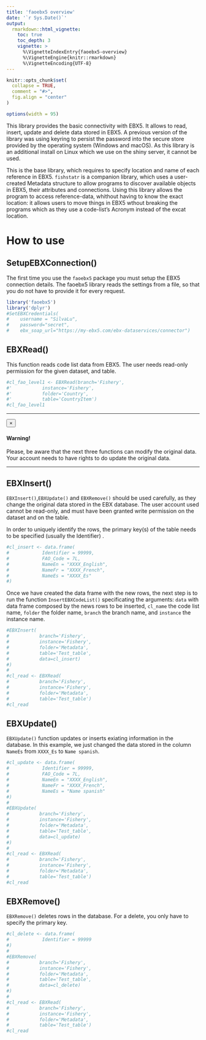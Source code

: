 ```yaml
---
title: 'faoebx5 overview'
date: '`r Sys.Date()`'
output:
  rmarkdown::html_vignette:
    toc: true
    toc_depth: 3
    vignette: >
      %\VignetteIndexEntry{faoebx5-overview}
      %\VignetteEngine{knitr::rmarkdown}
      %\VignetteEncoding{UTF-8}
---
```


```r
knitr::opts_chunk$set(
  collapse = TRUE,
  comment = "#>",
  fig.align = "center"
)

options(width = 95)
```
This library provides the basic connectivity with EBX5. It allows to read, insert, update and delete data stored in EBX5. A previous version of the library was using keyring to persist the password into the secure store provided by the operating system (Windows and macOS). As this library is an additional install on Linux which we use on the shiny server, it cannot be used.

This is the base library, which requires to specify location and name of each reference in EBX5. `fishstatr` is a companion library, which uses a user-created Metadata structure to allow programs to discover available objects in EBX5, their attributes and connections. Using this library allows the program to access reference-data, whithout having to know the exact location: it allows users to move things in EBX5 wthout breaking the programs which as they use a code-list's Acronym instead of the excat location. 

How to use
==========

## SetupEBXConnection()

The first time you use the `faoebx5` package you must setup the EBX5 connection details. The faoebx5 library reads the settings from a file, so that you do not have to provide it for every request.

```r
library('faoebx5')
library('dplyr')
#SetEBXCredentials(
#    username = "SilvaLu", 
#    password="secret", 
#    ebx_soap_url="https://my-ebx5.com/ebx-dataservices/connector")
```

## EBXRead()

This function reads code list data from EBX5. The user needs read-only permission for the given dataset, and table.

```r
#cl_fao_level1 <- EBXRead(branch='Fishery',
#'           instance='Fishery',
#'           folder='Country',
#'           table='CountryItem')
#cl_fao_level1
```

<hr>

<div class="alert alert-dismissible alert-warning">
  <button type="button" class="close" data-dismiss="alert">&times;</button>
  <h4 class="alert-heading">Warning!</h4>
  <p class="mb-0">Please, be aware that the next three functions can modify the original data. Your account needs to have rights to do update the original data.</p>
</div>

<hr>

## EBXInsert()

`EBXInsert()`,`EBXUpdate()` and `EBXRemove()` should be used carefully, as they change the original data stored in the EBX database. The user account used cannot be read-only, and must have been granted write permission on the dataset and on the table.

In order to uniquely identify the rows, the primary key(s) of the table needs to be specified (usually the Identifier) .

```r
#cl_insert <- data.frame(
#            Identifier = 99999,
#            FAO_Code = 7L,
#            NameEn = "XXXX_English",
#            NameFr = "XXXX_French",
#            NameEs = "XXXX_Es"
#)
```

Once we have created the data frame with the new rows, the next step is to run the function `InsertEBXCodeList()` specificating the arguments: `data` with data frame composed by the news rows to be inserted, `cl_name` the code list name, `folder` the folder name, `branch` the branch name, and  `instance` the instance name.

```r
#EBXInsert(
#           branch='Fishery',
#           instance='Fishery',
#           folder='Metadata',
#           table='Test_table',
#           data=cl_insert)
#)
#
#cl_read <- EBXRead(
#           branch='Fishery',
#           instance='Fishery',
#           folder='Metadata',
#           table='Test_table')
#cl_read
```

## EBXUpdate()

`EBXUpdate()` function updates or inserts exiating information in the database. In this example, we just changed the data stored in the column `NameEs` from `XXXX_Es` to `Name spanish`.

```r
#cl_update <- data.frame(
#            Identifier = 99999,
#            FAO_Code = 7L,
#            NameEn = "XXXX_English",
#            NameFr = "XXXX_French",
#            NameEs = "Name spanish"
#)
#
#EBXUpdate(
#           branch='Fishery',
#           instance='Fishery',
#           folder='Metadata',
#           table='Test_table',
#           data=cl_update)
#)
#
#cl_read <- EBXRead(
#           branch='Fishery',
#           instance='Fishery',
#           folder='Metadata',
#           table='Test_table')
#cl_read
```

## EBXRemove()

`EBXRemove()` deletes rows in the database. For a delete, you only have to specify the primary key.

```r
#cl_delete <- data.frame(
#            Identifier = 99999
#)
#
#EBXRemove(
#           branch='Fishery',
#           instance='Fishery',
#           folder='Metadata',
#           table='Test_table',
#           data=cl_delete)
#)
#
#cl_read <- EBXRead(
#           branch='Fishery',
#           instance='Fishery',
#           folder='Metadata',
#           table='Test_table')
#cl_read
```
